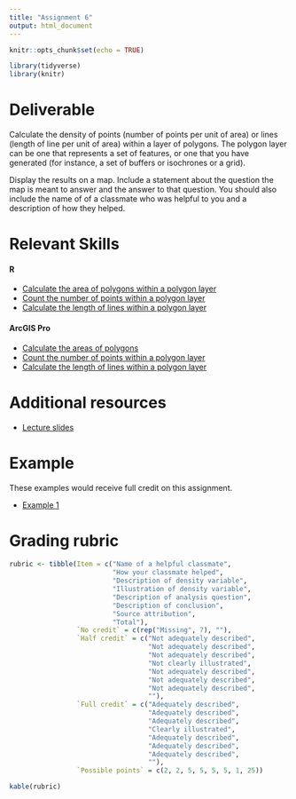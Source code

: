 ```yaml
---
title: "Assignment 6"
output: html_document
---
```


```r
knitr::opts_chunk$set(echo = TRUE)

library(tidyverse)
library(knitr)
```

# Deliverable

Calculate the density of points (number of points per unit of area) or lines
(length of line per unit of area) within a layer of polygons. The polygon layer 
can be one that represents a set of features, or one that you have generated 
(for instance, a set of buffers or isochrones or a grid).

Display the results on a map. Include a statement about the question the
map is meant to answer and the answer to that question. You should also 
include the name of of a classmate who was helpful to you and a description 
of how they helped.

# Relevant Skills

#### R

* [Calculate the area of polygons within a polygon layer](https://c-voulgaris.github.io/VIS-2128-F22/a6-files/skill-calculate-area.html){target="_blank"}
* [Count the number of points within a polygon layer](https://c-voulgaris.github.io/VIS-2128-F22/a6-files/skill-count-points.html){target="_blank"}
* [Calculate the length of lines within a polygon layer](https://c-voulgaris.github.io/VIS-2128-F22/a6-files/skill-count-length.html){target="_blank"}

#### ArcGIS Pro

* [Calculate the areas of polygons](https://harvard.zoom.us/rec/share/_Na_H0miN8UTISITJrSu9ysDSv29bEGFG2jRkh-Ho1x0QW3QTKW-MLtp__It8cbG.hL733mCAFWuHXm_O?startTime=1665419672000){target="_blank"}
* [Count the number of points within a polygon layer](https://harvard.zoom.us/rec/share/LiPUEsKl2uGQXoAQvbraE9Tvkkyga7Rb2GShqhIj5kXnqGnYjCreCIulTA2EOVHU.j0Kqlo8hV2ga5Aqd?startTime=1665418912000){target="_blank"}
* [Calculate the length of lines within a polygon layer](https://harvard.zoom.us/rec/share/cbBv1vvzKLWZgt7dV8dYT-u5OgKdb0e3FP4GFXL7sDWFarTs9OnBK5-L7LrZi1wI.YdBPcc3H0iVFs7d7?startTime=1665422274000){target="_blank"}

# Additional resources

* [Lecture slides](https://c-voulgaris.github.io/VIS-2128-F22/a6-files/area-density-lecture.pdf){target="_blank"}

# Example

These examples would receive full credit on this assignment.

* [Example 1](https://c-voulgaris.github.io/VIS-2128-F22/a6-files/Examples/park-map.html){target="_blank"}

# Grading rubric

```r
rubric <- tibble(Item = c("Name of a helpful classmate",
                          "How your classmate helped",
                          "Description of density variable",
                          "Illustration of density variable",
                          "Description of analysis question",
                          "Description of conclusion",
                          "Source attribution",
                          "Total"),
                 `No credit` = c(rep("Missing", 7), ""),
                 `Half credit` = c("Not adequately described",
                                   "Not adequately described",
                                   "Not adequately described",
                                   "Not clearly illustrated",
                                   "Not adequately described",
                                   "Not adequately described",
                                   "Not adequately described",
                                   ""),
                 `Full credit` = c("Adequately described",
                                   "Adequately described",
                                   "Adequately described",
                                   "Clearly illustrated",
                                   "Adequately described",
                                   "Adequately described",
                                   "Adequately described", 
                                   ""),
                 `Possible points` = c(2, 2, 5, 5, 5, 5, 1, 25))

kable(rubric)
```
